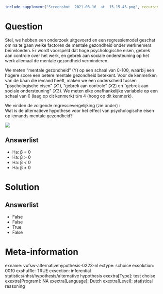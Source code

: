 ```r
include_supplement("Screenshot__2021-03-16__at__15.15.45.png", recursive = TRUE)
```

Question
========
Stel, we hebben een onderzoek uitgevoerd en een regressiemodel geschat
om na te gaan welke factoren de mentale gezondheid onder werknemers
beïnvloeden. Er wordt voorspeld dat hoge psychologische eisen, gebrek
aan controle over het werk, en gebrek aan sociale ondersteuning op het
werk allemaal de mentale gezondheid verminderen.  
  
We meten "mentale gezondheid" (Y) op een schaal van 0-100, waarbij een
hogere score een betere mentale gezondheid betekent. Voor de kenmerken
van de baan die iemand heeft, maken we een onderscheid tussen
"psychologische eisen" (*X*1), "gebrek aan controle" (*X*2) en "gebrek
aan sociale ondersteuning" (*X*3). We meten elke onafhankelijke
variabele op een schaal van 0 (laag op dit kenmerk) t/m 4 (hoog op dit
kenmerk).  
  
We vinden de volgende regressievergelijking (zie onder) :  
Wat is de alternatieve hypothese voor het effect van psychologische
eisen op iemands mentale gezondheid?  
  
![](Screenshot__2021-03-16__at__15.15.45.png)

Answerlist
----------
* Ha: β = 0
* Ha: β &gt; 0
* Ha: β &lt; 0
* Ha: β ≠ 0

Solution
========










Answerlist
----------
* False
* False
* True
* False

Meta-information
================
exname: vufsw-alternativehypothesis-0223-nl
extype: schoice
exsolution: 0010
exshuffle: TRUE
exsection: inferential statistics/nhst/hypothesis/alternative hypothesis
exextra[Type]: test choise
exextra[Program]: NA
exextra[Language]: Dutch
exextra[Level]: statistical reasoning

